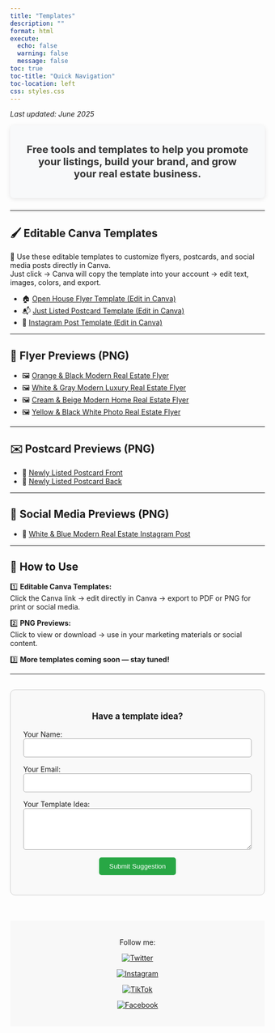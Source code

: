 ```yaml
---
title: "Templates"
description: ""
format: html
execute: 
  echo: false
  warning: false
  message: false
toc: true
toc-title: "Quick Navigation"
toc-location: left
css: styles.css
---
```



*Last updated: June 2025*

<div style="
  background-color: #f8f9fa;
  color: #333;
  padding: 1rem 2rem;
  text-align: center;
  font-size: 1.25rem;
  font-weight: bold;
  border-radius: 8px;
  margin-bottom: 1.5rem;
  box-shadow: 0 2px 8px rgba(0,0,0,0.1);
">

  Free tools and templates to help you promote your listings, build your brand, and grow your real estate business.

</div>

---

## 🖌️ Editable Canva Templates

🎨 Use these editable templates to customize flyers, postcards, and social media posts directly in Canva.  
Just click → Canva will copy the template into your account → edit text, images, colors, and export.

- 🏠 [Open House Flyer Template (Edit in Canva)](https://YOUR_CANVA_LINK_HERE)  
- 📬 [Just Listed Postcard Template (Edit in Canva)](https://YOUR_CANVA_LINK_HERE)  
- 📱 [Instagram Post Template (Edit in Canva)](https://YOUR_CANVA_LINK_HERE)

---

## 📄 Flyer Previews (PNG)

- 🖼️ [Orange & Black Modern Real Estate Flyer](templates/Orange%20and%20Black%20Modern%20Real%20Estate%20Flyer.png)  
- 🖼️ [White & Gray Modern Luxury Real Estate Flyer](templates/White%20and%20Gray%20Modern%20Luxury%20Real%20Estate%20Flyer.png)  
- 🖼️ [Cream & Beige Modern Home Real Estate Flyer](templates/Cream%20and%20Beige%20Modern%20Home%20Real%20Estate%20Flyer.png)  
- 🖼️ [Yellow & Black White Photo Real Estate Flyer](templates/Yellow%20and%20Black%20White%20Photo%20Real%20Estate%20Flyer.png)

---

## ✉️ Postcard Previews (PNG)

- 📩 [Newly Listed Postcard Front](templates/1.png)  
- 📩 [Newly Listed Postcard Back](templates/2.png)

---

## 📱 Social Media Previews (PNG)

- 📲 [White & Blue Modern Real Estate Instagram Post](templates/White%20Blue%20Modern%20Real%20Estate%20Instagram%20Post.png)

---

## 📖 How to Use

1️⃣ **Editable Canva Templates:**  
Click the Canva link → edit directly in Canva → export to PDF or PNG for print or social media.

2️⃣ **PNG Previews:**  
Click to view or download → use in your marketing materials or social content.

3️⃣ **More templates coming soon — stay tuned!**

---
```{=html}
<div class="template-container" style="max-width: 500px; margin: 30px auto; padding: 25px; border: 1px solid #ccc; border-radius: 10px; background: #f9f9f9;">

  <p class="template-message" style="text-align: center; font-size: 1.2em; font-weight: bold;">
    Have a template idea?
  </p>

  <form name="template-suggestion" method="POST" data-netlify="true" netlify-honeypot="bot-field" action="/success.html">
    <input type="hidden" name="form-name" value="template-suggestion" />

    <!-- Honeypot (spam trap) -->
    <p style="display: none;">
      <label>Don’t fill this out: <input name="bot-field" /></label>
    </p>

    <div style="margin-bottom: 15px;">
      <label for="name">Your Name:</label><br>
      <input type="text" name="name" id="name" required style="width: 100%; padding: 10px; border: 1px solid #aaa; border-radius: 5px;">
    </div>

    <div style="margin-bottom: 15px;">
      <label for="email">Your Email:</label><br>
      <input type="email" name="email" id="email" required style="width: 100%; padding: 10px; border: 1px solid #aaa; border-radius: 5px;">
    </div>

    <div style="margin-bottom: 15px;">
      <label for="suggestion">Your Template Idea:</label><br>
      <textarea name="suggestion" id="suggestion" rows="4" required
        style="width: 100%; padding: 10px; border: 1px solid #aaa; border-radius: 5px;"></textarea>
    </div>

    <div style="text-align: center;">
      <button type="submit" class="template-button"
        style="padding: 10px 20px; background: #28a745; color: white; border: none; border-radius: 5px; cursor: pointer;">
        Submit Suggestion
      </button>
    </div>
  </form>
</div>

```

<!-- Netlify form registration helper -->
<div style="display: none;">
  <form name="home-value" netlify>
    <input type="text" name="name" />
  </form>
</div>


<footer style="background-color: #f8f8f8; padding: 20px; text-align: center; margin-top: 50px;">
  <p>Follow me:</p>

  <a href="https://twitter.com/HomesbyQuintana" target="_blank">
    <img src="https://img.icons8.com/color/48/twitter.png" alt="Twitter" style="margin: 0 10px;">
  </a>

  <a href="https://instagram.com/homesbyquintana" target="_blank">
    <img src="https://img.icons8.com/color/48/instagram-new.png" alt="Instagram" style="margin: 0 10px;">
  </a>

  <a href="https://www.tiktok.com/@homesbyquintana" target="_blank">
    <img src="https://img.icons8.com/color/48/tiktok.png" alt="TikTok" style="margin: 0 10px;">
  </a>

  <a href="https://www.facebook.com/me/" target="_blank">
    <img src="https://img.icons8.com/color/48/facebook-new.png" alt="Facebook" style="margin: 0 10px;">
  </a>

</footer>